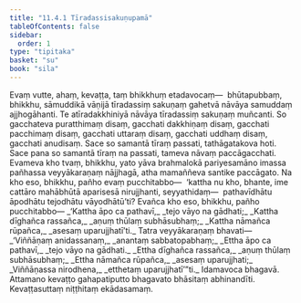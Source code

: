 ```yaml
---
title: "11.4.1 Tīradassisakuṇupamā"
tableOfContents: false
sidebar:
  order: 1
type: "tipitaka"
basket: "su"
book: "sila"
---
```



<DynamicBreadcrumb />

<Division number="497" book="sila">

<Paragraph number="857" book="sila">
Evaṃ vutte, ahaṃ, kevaṭṭa, taṃ bhikkhuṃ etadavocaṃ—  bhūtapubbaṃ, bhikkhu, sāmuddikā vāṇijā tīradassiṃ sakuṇaṃ gahetvā nāvāya samuddaṃ ajjhogāhanti. Te atīradakkhiniyā nāvāya tīradassiṃ sakuṇaṃ muñcanti. So gacchateva puratthimaṃ disaṃ, gacchati dakkhiṇaṃ disaṃ, gacchati pacchimaṃ disaṃ, gacchati uttaraṃ disaṃ, gacchati uddhaṃ disaṃ, gacchati anudisaṃ. Sace so samantā tīraṃ passati, tathāgatakova hoti. Sace pana so samantā tīraṃ na passati, tameva nāvaṃ paccāgacchati. Evameva kho tvaṃ, bhikkhu, yato yāva brahmalokā pariyesamāno imassa pañhassa veyyākaraṇaṃ nājjhagā, atha mamaññeva santike paccāgato. Na kho eso, bhikkhu, pañho evaṃ pucchitabbo—  ‘kattha nu kho, bhante, ime cattāro mahābhūtā aparisesā nirujjhanti, seyyathidaṃ—  pathavīdhātu āpodhātu tejodhātu vāyodhātū’ti?
</Paragraph>

</Division>
<Division number="498" book="sila">

<Paragraph number="858" book="sila">
Evañca kho eso, bhikkhu, pañho pucchitabbo—
</Paragraph>

<Paragraph number="859" type="verses" book="sila">
_‘Kattha āpo ca pathavī,_  
_tejo vāyo na gādhati;_  
_Kattha dīghañca rassañca,_  
_aṇuṃ thūlaṃ subhāsubhaṃ;_  
_Kattha nāmañca rūpañca,_  
_asesaṃ uparujjhatī’ti._  

</Paragraph>

</Division>
<Division number="499" book="sila">

<Paragraph number="860" book="sila">
Tatra veyyākaraṇaṃ bhavati—
</Paragraph>

<Paragraph number="861" type="verses" book="sila">
_‘Viññāṇaṃ anidassanaṃ,_  
_anantaṃ sabbatopabhaṃ;_  
_Ettha āpo ca pathavī,_  
_tejo vāyo na gādhati._  

</Paragraph>

<Paragraph number="862" type="verses" book="sila">
_Ettha dīghañca rassañca,_  
_aṇuṃ thūlaṃ subhāsubhaṃ;_  
_Ettha nāmañca rūpañca,_  
_asesaṃ uparujjhati;_  
_Viññāṇassa nirodhena,_  
_etthetaṃ uparujjhatī’”ti._  

</Paragraph>

</Division>
<Division number="500" book="sila">

<Paragraph number="863" book="sila">
Idamavoca bhagavā. Attamano kevaṭṭo gahapatiputto bhagavato bhāsitaṃ abhinandīti.

</Paragraph>
</Division>

<Paragraph number="864" type="center" book="sila">
Kevaṭṭasuttaṃ niṭṭhitaṃ ekādasamaṃ.
</Paragraph>